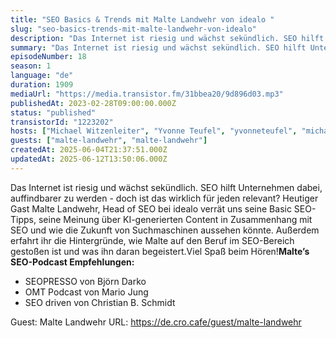 ```yaml
---
title: "SEO Basics & Trends mit Malte Landwehr von idealo "
slug: "seo-basics-trends-mit-malte-landwehr-von-idealo"
description: "Das Internet ist riesig und wächst sekündlich. SEO hilft Unternehmen dabei, auffindbarer zu werden - doch ist das wirklich für jeden relevant? Heutiger Gast Malte Landwehr, Head of SEO bei idealo verrät uns seine Basic SEO-Tipps, seine Meinung über KI-generierten Content in Zusammenhang mit SEO und wie die Zukunft von Suchmaschinen aussehen könnte. Außerdem erfahrt ihr die Hintergründe, wie Malte auf den Beruf im SEO-Bereich gestoßen ist und was ihn daran begeistert.Viel Spaß beim Hören!<strong>Malte’s SEO-Podcast Empfehlungen:</strong><ul><li>SEOPRESSO von Björn Darko</li><li>OMT Podcast von Mario Jung</li><li>SEO driven von Christian B. Schmidt</li></ul>\n\n\n\n<!-- GUESTS START -->\nGuest: Malte Landwehr\nURL: https://de.cro.cafe/guest/malte-landwehr\n<!-- GUESTS END -->"
summary: "Das Internet ist riesig und wächst sekündlich. SEO hilft Unternehmen dabei, auffindbarer zu werden - doch ist das wirklich für jeden relevant? Heutiger Gast Malte Landwehr, Head of SEO bei idealo verrät uns seine Basic SEO-Tipps, seine Meinung über KI-generierten Content in Zusammenhang mit SEO und wie die Zukunft von Suchmaschinen aussehen könnte. Außerdem erfahrt ihr die Hintergründe, wie Malte auf den Beruf im SEO-Bereich gestoßen ist und was ihn daran begeistert.Viel Spaß beim Hören!Malte’s SEO-Podcast Empfehlungen:SEOPRESSO von Björn DarkoOMT Podcast von Mario JungSEO driven von Christian B. Schmidt\n\n\n\n\nGuest: Malte Landwehr\nURL: https://de.cro.cafe/guest/malte-landwehr"
episodeNumber: 18
season: 1
language: "de"
duration: 1909
mediaUrl: "https://media.transistor.fm/31bbea20/9d896d03.mp3"
publishedAt: 2023-02-28T09:00:00.000Z
status: "published"
transistorId: "1223202"
hosts: ["Michael Witzenleiter", "Yvonne Teufel", "yvonneteufel", "michaelwitzenleiter"]
guests: ["malte-landwehr", "malte-landwehr"]
createdAt: 2025-06-04T21:37:51.000Z
updatedAt: 2025-06-12T13:50:06.000Z
---
```


Das Internet ist riesig und wächst sekündlich. SEO hilft Unternehmen dabei, auffindbarer zu werden - doch ist das wirklich für jeden relevant? Heutiger Gast Malte Landwehr, Head of SEO bei idealo verrät uns seine Basic SEO-Tipps, seine Meinung über KI-generierten Content in Zusammenhang mit SEO und wie die Zukunft von Suchmaschinen aussehen könnte. Außerdem erfahrt ihr die Hintergründe, wie Malte auf den Beruf im SEO-Bereich gestoßen ist und was ihn daran begeistert.Viel Spaß beim Hören!<strong>Malte’s SEO-Podcast Empfehlungen:</strong><ul><li>SEOPRESSO von Björn Darko</li><li>OMT Podcast von Mario Jung</li><li>SEO driven von Christian B. Schmidt</li></ul>



<!-- GUESTS START -->
Guest: Malte Landwehr
URL: https://de.cro.cafe/guest/malte-landwehr
<!-- GUESTS END -->
